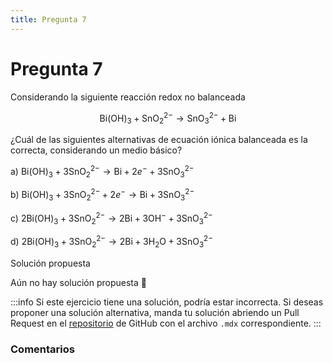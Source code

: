 ```yaml
---
title: Pregunta 7
---
```



# Pregunta 7

<div className="exercise">
Considerando la siguiente reacción redox no balanceada 

$$
\mathrm{Bi}(\mathrm{OH})_3+\mathrm{SnO}_2^{2-} \rightarrow \mathrm{SnO}_3^{2-}+ \mathrm{Bi}
$$

¿Cuál de las siguientes alternativas de ecuación iónica balanceada es la correcta, considerando un medio básico?

a) $\mathrm{Bi}(\mathrm{OH})_3+3 \mathrm{SnO}_2^{2-} \rightarrow \mathrm{Bi}+2 e^{-}+3 \mathrm{SnO}_3^{2-}$

b) $\mathrm{Bi}(\mathrm{OH})_3+3 \mathrm{SnO}_2^{2-}+2 e^{-} \rightarrow \mathrm{Bi}+3 \mathrm{SnO}_3^{2-}$

c) $2 \mathrm{Bi}(\mathrm{OH})_3+3 \mathrm{SnO}_2^{2-} \rightarrow 2 \mathrm{Bi}+3 \mathrm{OH}^{-}+3 \mathrm{SnO}_3^{2-}$

d) $2 \mathrm{Bi}(\mathrm{OH})_3+3 \mathrm{SnO}_2^{2-} \rightarrow 2 \mathrm{Bi}+3 \mathrm{H}_2 \mathrm{O}+3 \mathrm{SnO}_3^{2-}$
</div>

<MDXDetails>
<summary>Solución propuesta</summary>

Aún no hay solución propuesta 🥲

:::info
Si este ejercicio tiene una solución, podría estar incorrecta. Si deseas proponer una solución alternativa, manda tu solución abriendo
un Pull Request en el [repositorio](https://github.com/crow-rojas/apuntes-fundamentals/pulls) de GitHub con el archivo
`.mdx` correspondiente.
:::

</MDXDetails>

### Comentarios

<Disqus
  url="https://crow-rojas.github.io/apuntes-fundamentals/docs/science/chemistry/exercises/2016-2/p07"
  identifier="docs/science/chemistry/exercises/2016-2/p07"
  title="2016-2 Quimica - Pregunta 07"
/>
